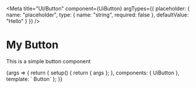 

<Meta
  title="UI/Button"
  component={UiButton}
  argTypes={{
    placeholder: {
      name: "placeholder",
      type: { name: "string", required: false },
      defaultValue: "Hello"
    }
  }}
/>

# My Button

This is a simple button component

<Canvas>
  <Story name="Input">
    {args => {
      return {
        setup() {
          return { args };
        },
        components: { UiButton },
        template: `
          <UiButton v-bind="args">Button</UiButton>`
      };
    }}
  </Story>
</Canvas>
